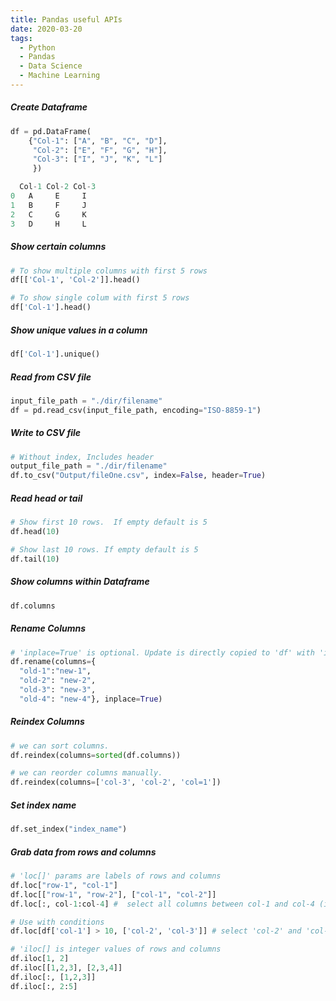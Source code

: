 ```yaml
---
title: Pandas useful APIs
date: 2020-03-20
tags:
  - Python
  - Pandas
  - Data Science
  - Machine Learning
---
```


##### Create Dataframe
```python
df = pd.DataFrame(
    {"Col-1": ["A", "B", "C", "D"],
     "Col-2": ["E", "F", "G", "H"],
     "Col-3": ["I", "J", "K", "L"]
     })

  Col-1 Col-2 Col-3
0	A     E     I
1	B     F     J
2	C     G     K
3	D     H     L
```

##### Show certain columns
```python
# To show multiple columns with first 5 rows
df[['Col-1', 'Col-2']].head()

# To show single colum with first 5 rows
df['Col-1'].head()
```

##### Show unique values in a column
```python
df['Col-1'].unique()
```



##### Read from CSV file
```python
input_file_path = "./dir/filename"
df = pd.read_csv(input_file_path, encoding="ISO-8859-1")
```

##### Write to CSV file
```python
# Without index, Includes header
output_file_path = "./dir/filename"
df.to_csv("Output/fileOne.csv", index=False, header=True)
```

##### Read head or tail
```python
# Show first 10 rows.  If empty default is 5
df.head(10)

# Show last 10 rows. If empty default is 5
df.tail(10)
```

##### Show columns within Dataframe
```python
df.columns
```

##### Rename Columns
```python
# 'inplace=True' is optional. Update is directly copied to 'df' with 'inplace=True'
df.rename(columns={
  "old-1":"new-1", 
  "old-2": "new-2", 
  "old-3": "new-3", 
  "old-4": "new-4"}, inplace=True)
```

##### Reindex Columns
```python
# we can sort columns.
df.reindex(columns=sorted(df.columns))

# we can reorder columns manually.
df.reindex(columns=['col-3', 'col-2', 'col=1'])
```

##### Set index name
```python
df.set_index("index_name")
```

##### Grab data from rows and columns
```python
# 'loc[]' params are labels of rows and columns 
df.loc["row-1", "col-1"]  
df.loc[["row-1", "row-2"], ["col-1", "col-2"]]
df.loc[:, col-1:col-4] #  select all columns between col-1 and col-4 (inclusive)

# Use with conditions
df.loc[df['col-1'] > 10, ['col-2', 'col-3']] # select 'col-2' and 'col-3' where 'col-1' value is greater than 10 

# 'iloc[] is integer values of rows and columns 
df.iloc[1, 2]
df.iloc[[1,2,3], [2,3,4]]
df.iloc[:, [1,2,3]]
df.iloc[:, 2:5]
```

